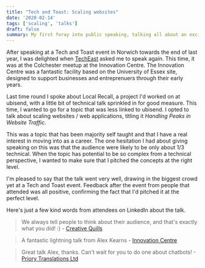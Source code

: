 ```yaml
---
title: "Tech and Toast: Scaling websites"
date: '2020-02-14'
tags: ['scaling', 'talks']
draft: false
summary: My first foray into public speaking, talking all about an exciting project through work called Local Recall
---
```

After speaking at a Tech and Toast event in Norwich towards the end of last year, I was delighted when [TechEast](https://www.techeast.com) asked me to speak again. This time, it was at the Colchester meetup at the Innovation Centre. The Innovation Centre was a fantastic facility based on the University of Essex site, designed to support businesses and entreprenuers through their early years.

Last time round I spoke about Local Recall, a project I'd worked on at ubisend, with a little bit of technical talk sprinkled in for good measure. This time, I wanted to go for a topic that was less linked to ubisend. I opted to talk about scaling websites / web applications, titling it *Handling Peaks in Website Traffic*.

This was a topic that has been majority self taught and that I have a real interest in moving into as a career. The one hesitation I had about giving speaking on this was that the audience were likely to be only about 1/3 technical. When the topic has potential to be so complex from a technical perspective, I wanted to make sure that I pitched the concepts at the right level.

I'm pleased to say that the talk went very well, drawing in the biggest crowd yet at a Tech and Toast event. Feedback after the event from people that attended was all positive, confirming the fact that I'd pitched it at the perfect level.

Here's just a few kind words from attendees on LinkedIn about the talk.

>We always tell people to think about their audience, and that's exactly what you did! :) - [Creative Quills](https://www.linkedin.com/feed/update/urn:li:activity:6634032687705280512/)

>A fantastic lightning talk from Alex Kearns - [Innovation Centre](https://www.linkedin.com/feed/update/urn:li:activity:6634089403574697984/)

>Great talk Alex, thanks. Can't wait for you to do one about chatbots! - [Priory Translations Ltd](https://www.linkedin.com/feed/update/urn:li:activity:6634018824524050433/)